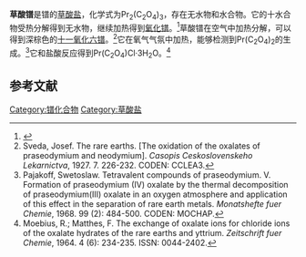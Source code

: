{{Chembox
| Name = 
| NameEn = 
| ImageFileL1 = Pr3+.svg
|  ImageSizeL1 = 62px
| ImageFileR1 = Pr3+.svg
|  ImageSizeR1 = 62px 
| ImageFileL2= Oxalation.svg
|  ImageSizeL2= 76px
| ImageFileR2= Oxalation.svg
|  ImageSizeR2= 76px  
| ImageFile= Oxalation.svg
|  ImageSize= 76px  
|  ImageAlt = 
| IUPACName = 
| IUPACNameZh = 
| OtherNames = 
| Section1 = {{Chembox Identifiers
|   CASNo = 3269-10-1
|   CASNo_Ref = {{cascite|correct|CAS}}
|   PubChem = 
|   SMILES = [Pr+3].[Pr+3].[O-]C(=O)C(=O)[O-].[O-]C(=O)C(=O)[O-].[O-]C(=O)C(=O)[O-] }}
| Section2 = {{Chembox Properties
|   Formula = Pr<sub>2</sub>(C<sub>2</sub>O<sub>4</sub>)<sub>3</sub>
|   MolarMass = 
|   Appearance = 浅绿色晶体
|   Density = 
|   MeltingPt = 
|   BoilingPt = 
|   Solubility =  }}
| Section3 = {{Chembox Hazards
|   MainHazards = 
|   FlashPt = 
|   Autoignition =  }}
}}
'''草酸镨'''是镨的[[草酸盐|草酸盐]]，化学式为Pr<sub>2</sub>(C<sub>2</sub>O<sub>4</sub>)<sub>3</sub>，存在无水物和水合物。它的十水合物受热分解得到无水物，继续加热得到[[氧化镨|氧化镨]]。<ref>{{cite journal|last1=Wendlandt|first1=W. W.|title=Thermal Decomposition of Rare Earth Metal Oxalates|journal=Analytical Chemistry|volume=31|issue=3|year=1959|pages=408–410|issn=0003-2700|doi=10.1021/ac60147a024}}</ref>草酸镨在空气中加热分解，可以得到深棕色的[[十一氧化六镨|十一氧化六镨]]。<ref>Sveda, Josef. The rare earths. [The oxidation of the oxalates of praseodymium and neodymium]. ''Casopis Ceskoslovenskeho Lekarnictva'', 1927. 7. 226-232. CODEN: CCLEA3.</ref>它在氧气气氛中加热，能够检测到Pr(C<sub>2</sub>O<sub>4</sub>)<sub>2</sub>的生成。<ref>Pajakoff, Swetoslaw. Tetravalent compounds of praseodymium.  V.  Formation of praseodymium (IV) oxalate by the thermal decomposition of praseodymium(III) oxalate in an oxygen atmosphere and application of this effect in the separation of rare earth metals. ''Monatshefte fuer Chemie'', 1968. 99 (2): 484-500. CODEN: MOCHAP.</ref>它和盐酸反应得到Pr(C<sub>2</sub>O<sub>4</sub>)Cl·3H<sub>2</sub>O。<ref>Moebius, R.; Matthes, F. The exchange of oxalate ions for chloride ions of the oxalate hydrates of the rare earths and yttrium. ''Zeitschrift fuer Chemie'', 1964. 4 (6): 234-235. ISSN: 0044-2402.</ref>

==参考文献==
{{reflist}}

{{镨化合物}}
{{草酸盐}}
[[Category:镨化合物|Category:镨化合物]]
[[Category:草酸盐|Category:草酸盐]]